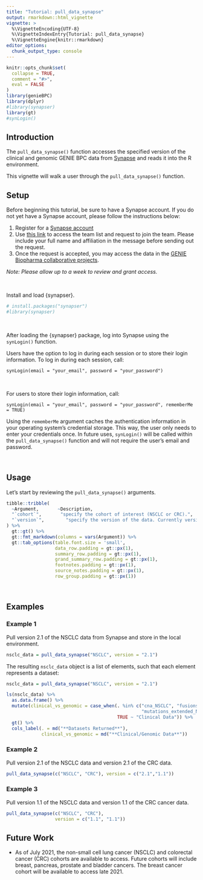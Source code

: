 ```yaml
---
title: "Tutorial: pull_data_synapse"
output: rmarkdown::html_vignette
vignette: >
  %\VignetteEncoding{UTF-8}
  %\VignetteIndexEntry{Tutorial: pull_data_synapse}
  %\VignetteEngine{knitr::rmarkdown}
editor_options: 
  chunk_output_type: console
---
```


```r
knitr::opts_chunk$set(
  collapse = TRUE,
  comment = "#>",
  eval = FALSE
)
library(genieBPC)
library(dplyr)
#library(synapser)
library(gt)
#synLogin()
```

## Introduction

The `pull_data_synapse()` function accesses the specified version of the clinical and genomic GENIE BPC data from [Synapse](https://www.synapse.org/#!Synapse:syn21226493/wiki/599164) and reads it into the R environment.
&nbsp;

This vignette will walk a user through the `pull_data_synapse()` function.


## Setup

Before beginning this tutorial, be sure to have a Synapse account. If you do not yet have a Synapse account, please follow the instructions below:

1. Register for a [Synapse account](https://www.synapse.org/#!Reigster0)
2. Use [this link](https://www.synapse.org/#!Team:3399797) to access the team list and request to join the team. Please include your full name and affiliation in the message before sending out the request.
3. Once the request is accepted, you may access the data in the [GENIE Biopharma collaborative projects](https://www.synapse.org/#!Synapse:syn21226493).

*Note: Please allow up to a week to review and grant access.*

&nbsp;

Install and load {synapser}.

```r
# install.packages("synapser")
#library(synapser)
```

&nbsp;

After loading the {synapser} package, log into Synapse using the `synLogin()` function. 

Users have the option to log in during each session or to store their login information. To log in during each session, call:


`synLogin(email = "your_email", password = "your_password")`


&nbsp;

For users to store their login information, call:


`synLogin(email = "your_email", password = "your_password", rememberMe = TRUE)`


Using the `rememberMe` argument caches the authentication information in your operating system's credential storage. This way, the user only needs to enter your credentials once. In future uses, `synLogin()` will be called within the `pull_data_synapse()` function and will not require the user's email and password.

&nbsp;

## Usage

Let's start by reviewing the `pull_data_synapse()` arguments.


```r
tibble::tribble(
  ~Argument,       ~Description,
  "`cohort`",       "specify the cohort of interest (NSCLC or CRC).",
  "`version`",        "specify the version of the data. Currently versions 1.1 and 2.1 are available for NSCLC and only version 1.1 is available for CRC."
) %>%
  gt::gt() %>%
  gt::fmt_markdown(columns = vars(Argument)) %>%
  gt::tab_options(table.font.size = 'small',
                  data_row.padding = gt::px(1),
                  summary_row.padding = gt::px(1),
                  grand_summary_row.padding = gt::px(1),
                  footnotes.padding = gt::px(1),
                  source_notes.padding = gt::px(1),
                  row_group.padding = gt::px(1))
```

&nbsp;

## Examples


### Example 1

Pull version 2.1 of the NSCLC data from Synapse and store in the local environment. 


```r
nsclc_data = pull_data_synapse("NSCLC", version = "2.1")
```


The resulting `nsclc_data` object is a list of elements, such that each element represents a dataset:

```r
nsclc_data = pull_data_synapse("NSCLC", version = "2.1")
```


```r
ls(nsclc_data) %>% 
  as.data.frame() %>% 
  mutate(clinical_vs_genomic = case_when(. %in% c("cna_NSCLC", "fusions_NSCLC",
                                                  "mutations_extended_NSCLC") ~ "Genomic Data",
                                         TRUE ~ "Clinical Data")) %>% 
  gt() %>% 
  cols_label(. = md("**Datasets Returned**"),
             clinical_vs_genomic = md("**Clinical/Genomic Data**"))
```



### Example 2

Pull version 2.1 of the NSCLC data and version 2.1 of the CRC data.

```r
pull_data_synapse(c("NSCLC", "CRC"), version = c("2.1","1.1"))
```



### Example 3

Pull version 1.1 of the NSCLC data and version 1.1 of the CRC cancer data.

```r
pull_data_synapse(c("NSCLC", "CRC"),
                  version = c("1.1", "1.1"))
```



## Future Work

* As of July 2021, the non-small cell lung cancer (NSCLC) and colorectal cancer (CRC) cohorts are available to access. Future cohorts will include breast, pancreas, prostate and bladder cancers. The breast cancer cohort will be available to access late 2021.
